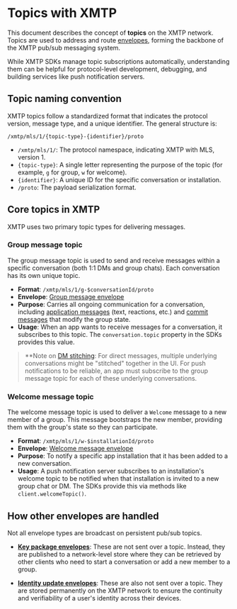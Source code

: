 
<AutoBreadcrumb />

# Topics with XMTP

This document describes the concept of **topics** on the XMTP network. Topics are used to address and route [envelopes](/protocol/envelope-types), forming the backbone of the XMTP pub/sub messaging system.

While XMTP SDKs manage topic subscriptions automatically, understanding them can be helpful for protocol-level development, debugging, and building services like push notification servers.

## Topic naming convention

XMTP topics follow a standardized format that indicates the protocol version, message type, and a unique identifier. The general structure is:

`/xmtp/mls/1/{topic-type}-{identifier}/proto`

- `/xmtp/mls/1/`: The protocol namespace, indicating XMTP with MLS, version 1.
- `{topic-type}`: A single letter representing the purpose of the topic (for example, `g` for group, `w` for welcome).
- `{identifier}`: A unique ID for the specific conversation or installation.
- `/proto`: The payload serialization format.

## Core topics in XMTP

XMTP uses two primary topic types for delivering messages.

### Group message topic

The group message topic is used to send and receive messages within a specific conversation (both 1:1 DMs and group chats). Each conversation has its own unique topic.

- **Format**: `/xmtp/mls/1/g-$conversationId/proto`
- **Envelope**: [Group message envelope](/protocol/envelope-types#group-message-envelope)
- **Purpose**: Carries all ongoing communication for a conversation, including [application messages](/protocol/envelope-types#application-messages) (text, reactions, etc.) and [commit messages](/protocol/envelope-types#commit-messages) that modify the group state.
- **Usage**: When an app wants to receive messages for a conversation, it subscribes to this topic. The `conversation.topic` property in the SDKs provides this value.

> **Note on [DM stitching](/inboxes/push-notifs/understand-push-notifs#understand-dm-stitching-and-push-notifications**): For direct messages, multiple underlying conversations might be "stitched" together in the UI. For push notifications to be reliable, an app must subscribe to the group message topic for each of these underlying conversations.

### Welcome message topic

The welcome message topic is used to deliver a `Welcome` message to a new member of a group. This message bootstraps the new member, providing them with the group's state so they can participate.

- **Format**: `/xmtp/mls/1/w-$installationId/proto`
- **Envelope**: [Welcome message envelope](/protocol/envelope-types#welcome-message-envelope)
- **Purpose**: To notify a specific app installation that it has been added to a new conversation.
- **Usage**: A push notification server subscribes to an installation's welcome topic to be notified when that installation is invited to a new group chat or DM. The SDKs provide this via methods like `client.welcomeTopic()`.

## How other envelopes are handled

Not all envelope types are broadcast on persistent pub/sub topics.

- **[Key package envelopes](/protocol/envelope-types#key-package-envelope)**: These are not sent over a topic. Instead, they are published to a network-level store where they can be retrieved by other clients who need to start a conversation or add a new member to a group.

- **[Identity update envelopes](/protocol/envelope-types#identity-update-envelope)**: These are also not sent over a topic. They are stored permanently on the XMTP network to ensure the continuity and verifiability of a user's identity across their devices.
